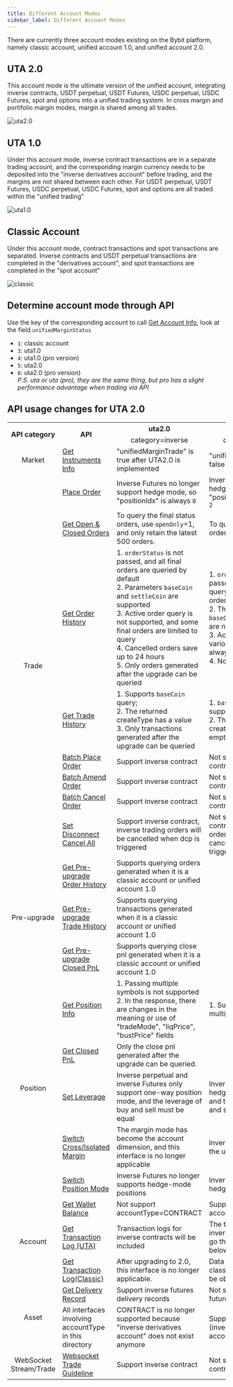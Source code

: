 ```yaml
---
title: Different Account Modes
sidebar_label: Different Account Modes
---
```

There are currently three account modes existing on the Bybit platform, namely classic account, unified account 1.0, and unified account 2.0.

## UTA 2.0
This account mode is the ultimate version of the unified account, integrating inverse contracts, USDT perpetual, USDT Futures, USDC perpetual, USDC Futures,
spot and options into a unified trading system. In cross margin and portifolio margin modes, margin is shared among all trades.

![uta2.0](/img/uta2_en.png)

## UTA 1.0
Under this account mode, inverse contract transactions are in a separate trading account, and the corresponding margin currency needs to be deposited
into the "inverse derivatives account" before trading, and the margins are not shared between each other. For USDT perpetual, USDT Futures, USDC perpetual, USDC
Futures, spot and options are all traded within the "unified trading"

![uta1.0](/img/uta1_en.png)

## Classic Account
Under this account mode, contract transactions and spot transactions are separated. Inverse contracts and USDT perpetual transactions are completed in 
the "derivatives account", and spot transactions are completed in the "spot account"

![classic](/img/classic_en.png)

## Determine account mode through API
Use the key of the corresponding account to call [Get Account Info](account/account-info#), look at the field `unifiedMarginStatus`
* `1`: classic account
* `3`: uta1.0
* `4`: uta1.0 (pro version)
* `5`: uta2.0
* `6`: uta2.0 (pro version)
<br/><i>P.S. uta or uta (pro), they are the same thing, but pro has a slight performance advantage when trading via API</i>

## API usage changes for UTA 2.0
<span class="blocky_table">

<table>
    <tr>
        <th rowSpan="2" align="center">API category</th><th rowSpan="2">API</th><th>uta2.0</th><th>uta1.0</th>
    </tr>
    <tr>
        <td align="center">category=inverse</td><td align="center">category=inverse</td>
    </tr>
    <tr>
        <td align="center">Market</td><td><a href="market/instrument#">Get Instruments Info</a></td><td>"unifiedMarginTrade" is true after UTA2.0 is implemented</td><td>"unifiedMarginTrade" is false</td>
    </tr>
    <tr>
        <td rowSpan="8" align="center">Trade</td><td><a href="order/create-order#">Place Order</a></td><td>Inverse Futures no longer support hedge mode, so "positionIdx" is always <code>0</code></td><td>Inverse Futures support hedge mode, so "positionIdx" can be <code>0</code>, <code>1</code>, <code>2</code></td>
    </tr>
    <tr>
        <td><a href="order/open-order#">Get Open & Closed Orders</a></td><td>To query the final status orders, use <code>openOnly</code>=1, and only retain the latest 500 orders.</td><td>To query the final status orders, use <code>openOnly</code>=2</td>
    </tr>
    <tr>
        <td><a href="order/order-list#">Get Order History</a></td><td>1. <code>orderStatus</code> is not passed, and all final orders are queried by default<br/>2. Parameters <code>baseCoin</code> and <code>settleCoin</code> are supported<br/>3. Active order query is not supported, and some final orders are limited to query<br/>4. Cancelled orders save up to 24 hours<br/>5. Only orders generated after the upgrade can be queried</td><td>1. <code>orderStatus</code> is not passed, and the default query is active and final orders<br/>2. The parameters <code>baseCoin</code> and <code>settleCoin</code> are not supported<br/>3. Active orders and various final orders are always supported<br/>4. No such restriction</td>
    </tr>
    <tr>
        <td><a href="order/execution#">Get Trade History</a></td><td>1. Supports <code>baseCoin</code> query; <br/>2. The returned createType has a value<br/>3. Only transactions generated after the upgrade can be queried</td><td>1. <code>baseCoin</code> query is not supported;<br/ >2. The returned createType is always empty string <code>""</code></td>
    </tr>
    <tr>
        <td><a href="order/batch-place#">Batch Place Order</a></td><td>Support inverse contract</td><td>Not support inverse contract</td>
    </tr>
    <tr>
        <td><a href="order/batch-amend#">Batch Amend Order</a></td><td>Support inverse contract</td><td>Not support inverse contract</td>
    </tr>
    <tr>
        <td><a href="order/batch-cancel#">Batch Cancel Order</a></td><td>Support inverse contract</td><td>Not support inverse contract</td>
    </tr>
    <tr>
        <td><a href="order/dcp#">Set Disconnect Cancel All</a></td><td>Support inverse contract, inverse trading orders will be cancelled when dcp is triggered</td><td>Not support inverse contract, inverse trading orders will not be cancelled when dcp is triggered</td>
    </tr>
    <tr>
        <td rowSpan="3" align="center">Pre-upgrade</td><td><a href="pre-upgrade/order-list#">Get Pre-upgrade Order History</a></td><td>Supports querying orders generated when it is a classic account or unified account 1.0</td><td align="center">-</td>
    </tr>
     <tr>
        <td><a href="pre-upgrade/execution#">Get Pre-upgrade Trade History</a></td><td>Supports querying transactions generated when it is a classic account or unified account 1.0</td><td align="center">-</td>
    </tr>
     <tr>
        <td><a href="pre-upgrade/close-pnl#">Get Pre-upgrade Closed PnL</a></td><td>Supports querying close pnl generated when it is a classic account or unified account 1.0</td><td align="center">-</td>
    </tr>
    <tr>
        <td rowSpan="5" align="center">Position</td><td><a href="position#">Get Position Info</a></td><td>1. Passing multiple symbols is not supported<br/>2. In the response, there are changes in the meaning or use of "tradeMode", "liqPrice", "bustPrice" fields</td><td>1. Supports passing multiple symbols</td>
    </tr>
    <tr>
        <td><a href="position/close-pnl#">Get Closed PnL</a></td><td>Only the close pnl generated after the upgrade can be queried.</td><td align="center"> - </td>
    </tr>
    <tr>
        <td><a href="position/leverage#">Set Leverage</a></td><td>Inverse perpetual and inverse Futures only support one-way position mode, and the leverage of buy and sell must be equal</td><td>Inverse Futures support hedge-mode positions, and the leverage of buy and sell can be unequal</td>
    </tr>
    <tr>
        <td><a href="position/cross-isolate#">Switch Cross/Isolated Margin</a></td><td>The margin mode has become the account dimension, and this interface is no longer applicable</td><td>Inverse contracts support the use of this interface</td>
    </tr>
    <tr>
        <td><a href="position/position-mode#">Switch Position Mode</a></td><td>Inverse Futures no longer supports hedge-mode positions</td><td>Inverse Futures supports hedge-mode positions</td>
    </tr>
     <tr>
        <td rowSpan="3" align="center">Account</td><td><a href="account/wallet-balance#">Get Wallet Balance</a></td><td>Not support accountType=CONTRACT</td><td>Support accountType=CONTRACT</td>
    </tr>
    <tr>
        <td><a href="account/transaction-log#">Get Transaction Log (UTA)</a></td><td>Transaction logs for inverse contracts will be included</td><td>The transaction log of the inverse contract needs to go through the interface below</td>
    </tr>
    <tr>
        <td><a href="account/contract-transaction-log#">Get Transaction Log(Classic)</a></td><td>After upgrading to 2.0, this interface is no longer applicable.</td><td>Data from uta 1.0 or classic account can still be obtained</td>
    </tr>
    <tr>
        <td rowSpan="2" align="center">Asset</td><td><a href="asset/delivery#">Get Delivery Record</a></td><td>Support inverse futures delivery records</td><td>Not support inverse futures delivery records</td>
    </tr>
    <tr>
        <td>All interfaces involving accountType in this directory</td><td>CONTRACT is no longer supported because "inverse derivatives account" does not exist anymore</td><td>Support CONTRACT (inverse derivatives account)</td>
    </tr>
    <tr>
        <td rowSpan="1" align="center">WebSocket Stream/Trade</td><td><a href="websocket/trade/guideline#">Websocket Trade Guideline</a></td><td>Support inverse contract</td><td>Not support inverse contract</td>
    </tr>
</table>

</span>